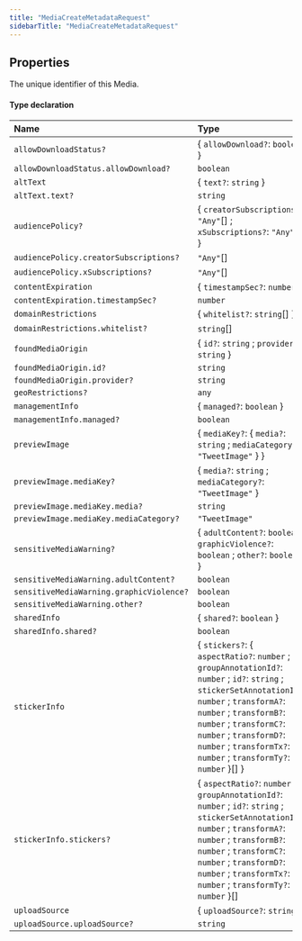 ```yaml
---
title: "MediaCreateMetadataRequest"
sidebarTitle: "MediaCreateMetadataRequest"
---
```


## Properties

<ResponseField name="id" type="string">
The unique identifier of this Media.
</ResponseField>





<ResponseField name="metadata" type="Object">


#### Type declaration
</ResponseField>


| Name | Type |
| :------ | :------ |
| `allowDownloadStatus?` | \{ `allowDownload?`: `boolean`  } |
| `allowDownloadStatus.allowDownload?` | `boolean` |
| `altText` | \{ `text?`: `string`  } |
| `altText.text?` | `string` |
| `audiencePolicy?` | \{ `creatorSubscriptions?`: ``"Any"``[] ; `xSubscriptions?`: ``"Any"``[]  } |
| `audiencePolicy.creatorSubscriptions?` | ``"Any"``[] |
| `audiencePolicy.xSubscriptions?` | ``"Any"``[] |
| `contentExpiration` | \{ `timestampSec?`: `number`  } |
| `contentExpiration.timestampSec?` | `number` |
| `domainRestrictions` | \{ `whitelist?`: `string`[]  } |
| `domainRestrictions.whitelist?` | `string`[] |
| `foundMediaOrigin` | \{ `id?`: `string` ; `provider?`: `string`  } |
| `foundMediaOrigin.id?` | `string` |
| `foundMediaOrigin.provider?` | `string` |
| `geoRestrictions?` | `any` |
| `managementInfo` | \{ `managed?`: `boolean`  } |
| `managementInfo.managed?` | `boolean` |
| `previewImage` | \{ `mediaKey?`: \{ `media?`: `string` ; `mediaCategory?`: ``"TweetImage"``  }  } |
| `previewImage.mediaKey?` | \{ `media?`: `string` ; `mediaCategory?`: ``"TweetImage"``  } |
| `previewImage.mediaKey.media?` | `string` |
| `previewImage.mediaKey.mediaCategory?` | ``"TweetImage"`` |
| `sensitiveMediaWarning?` | \{ `adultContent?`: `boolean` ; `graphicViolence?`: `boolean` ; `other?`: `boolean`  } |
| `sensitiveMediaWarning.adultContent?` | `boolean` |
| `sensitiveMediaWarning.graphicViolence?` | `boolean` |
| `sensitiveMediaWarning.other?` | `boolean` |
| `sharedInfo` | \{ `shared?`: `boolean`  } |
| `sharedInfo.shared?` | `boolean` |
| `stickerInfo` | \{ `stickers?`: \{ `aspectRatio?`: `number` ; `groupAnnotationId?`: `number` ; `id?`: `string` ; `stickerSetAnnotationId?`: `number` ; `transformA?`: `number` ; `transformB?`: `number` ; `transformC?`: `number` ; `transformD?`: `number` ; `transformTx?`: `number` ; `transformTy?`: `number`  }[]  } |
| `stickerInfo.stickers?` | \{ `aspectRatio?`: `number` ; `groupAnnotationId?`: `number` ; `id?`: `string` ; `stickerSetAnnotationId?`: `number` ; `transformA?`: `number` ; `transformB?`: `number` ; `transformC?`: `number` ; `transformD?`: `number` ; `transformTx?`: `number` ; `transformTy?`: `number`  }[] |
| `uploadSource` | \{ `uploadSource?`: `string`  } |
| `uploadSource.uploadSource?` | `string` |


